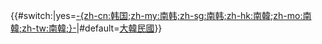 <span>{{flagdeco|ROK|1948}} {{#switch:{{{short|}}}|yes=[[第一共和國 (大韓民國)|-{zh-cn:韩国;zh-my:南韩;zh-sg:南韩;zh-hk:南韓;zh-mo:南韓;zh-tw:南韓;}-]]|#default=[[第一共和國 (大韓民國)|大韓民國]]}}</span><noinclude>
{{Documentation|Template:KOR-all}}
</noinclude>